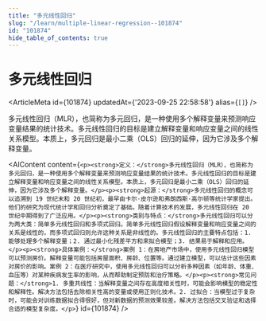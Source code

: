 ```yaml
---
title: "多元线性回归"
slug: "/learn/multiple-linear-regression--101874"
id: "101874"
hide_table_of_contents: true
---
```



# 多元线性回归

<ArticleMeta id={101874} updatedAt={'2023-09-25 22:58:58'} alias={`[]`} />
<div className='border-solid border-b border-t-0 my-4 border-[var(--ifm-color-gray-300)]' />

多元线性回归（MLR），也简称为多元回归，是一种使用多个解释变量来预测响应变量结果的统计技术。多元线性回归的目标是建立解释变量和响应变量之间的线性关系模型。本质上，多元回归是最小二乘（OLS）回归的延伸，因为它涉及多个解释变量。

<AIContent content={`<p><strong>定义：</strong>多元线性回归（MLR），也简称为多元回归，是一种使用多个解释变量来预测响应变量结果的统计技术。多元线性回归的目标是建立解释变量和响应变量之间的线性关系模型。本质上，多元回归是最小二乘（OLS）回归的延伸，因为它涉及多个解释变量。</p><p><strong>起源：</strong>多元线性回归的概念可以追溯到 19 世纪末和 20 世纪初，最早由卡尔·皮尔逊和弗朗西斯·高尔顿等统计学家提出。他们的研究为现代统计学和回归分析奠定了基础。随着计算技术的发展，多元线性回归在 20 世纪中期得到了广泛应用。</p><p><strong>类别与特点：</strong>多元线性回归可以分为两大类：简单多元线性回归和多项式回归。简单多元线性回归假设解释变量和响应变量之间的关系是线性的，而多项式回归则允许这种关系是非线性的。多元线性回归的主要特点包括：1. 能够处理多个解释变量；2. 通过最小化残差平方和来拟合模型；3. 结果易于解释和应用。</p><p><strong>具体案例：</strong>案例 1：在房地产市场中，使用多元线性回归模型可以预测房价。解释变量可能包括房屋面积、房龄、位置等。通过建立模型，可以估计这些因素对房价的影响。案例 2：在医疗研究中，使用多元线性回归可以分析多种因素（如年龄、体重、血压等）对某种疾病发生率的影响，从而帮助制定预防和治疗策略。</p><p><strong>常见问题：</strong>1. 多重共线性：当解释变量之间存在高度相关性时，可能会影响模型的稳定性和解释性。解决方法包括去除相关性高的变量或使用正则化技术。2. 过拟合：当模型过于复杂时，可能会对训练数据拟合得很好，但对新数据的预测效果较差。解决方法包括交叉验证和选择合适的模型复杂度。</p>`} id={101874} />
